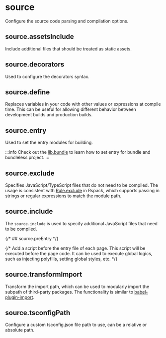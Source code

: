
# source

Configure the source code parsing and compilation options.

## source.assetsInclude <RsbuildDocBadge path="/config/source/assets-include" text="source.include" />

Include additional files that should be treated as static assets.

## source.decorators <RsbuildDocBadge path="/config/source/decorators" text="source.decorators" />

Used to configure the decorators syntax.

## source.define <RsbuildDocBadge path="/config/source/define" text="source.define" />

Replaces variables in your code with other values or expressions at compile time. This can be useful for allowing different behavior between development builds and production builds.

## source.entry <RsbuildDocBadge path="/config/source/entry" text="source.entry" />

Used to set the entry modules for building.

:::info
Check out the [lib.bundle](/config/lib/bundle#set-entry) to learn how to set entry for bundle and bundleless project.
:::

## source.exclude <RsbuildDocBadge path="/config/source/exclude" text="source.exclude" />

Specifies JavaScript/TypeScript files that do not need to be compiled. The usage is consistent with [Rule.exclude](https://rspack.dev/config/module#ruleexclude) in Rspack, which supports passing in strings or regular expressions to match the module path.

## source.include <RsbuildDocBadge path="/config/source/include" text="source.include" />

The `source.include` is used to specify additional JavaScript files that need to be compiled.

{/* ## source.preEntry <RsbuildDocBadge path="/config/source/pre-entry" text="source.preEntry" /> */}

{/* Add a script before the entry file of each page. This script will be executed before the page code. It can be used to execute global logics, such as injecting polyfills, setting global styles, etc. */}

## source.transformImport <RsbuildDocBadge path="/config/source/transform-import" text="source.transformImport" />

Transform the import path, which can be used to modularly import the subpath of third-party packages. The functionality is similar to [babel-plugin-import](https://npmjs.com/package/babel-plugin-import).

## source.tsconfigPath <RsbuildDocBadge path="/config/source/tsconfig-path" text="source.tsconfigPath" />

Configure a custom tsconfig.json file path to use, can be a relative or absolute path.
